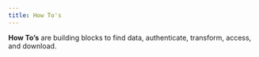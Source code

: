 ```yaml
---
title: How To's
---
```


**How To's** are building blocks to find data, authenticate, transform, access, and download.